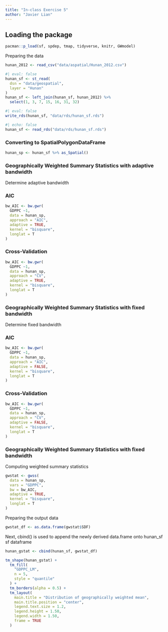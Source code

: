 ```yaml
---
title: "In-class Exercise 5"
author: "Javier Lian"
---
```


## Loading the package

```r
pacman::p_load(sf, spdep, tmap, tidyverse, knitr, GWmodel)
```

Preparing the data

```r
hunan_2012 <- read_csv("data/aspatial/Hunan_2012.csv")
```

```r
#| eval: false
hunan_sf <- st_read(
  dsn = "data/geospatial",
  layer = "Hunan"
)
hunan_sf <- left_join(hunan_sf, hunan_2012) %>% 
  select(1, 3, 7, 15, 16, 31, 32)
```

```r
#| eval: false
write_rds(hunan_sf, "data/rds/hunan_sf.rds")
```

```r
#| echo: false
hunan_sf <- read_rds("data/rds/hunan_sf.rds")
```

### Converting to SpatialPolygonDataFrame

```r
hunan_sp <- hunan_sf %>% as_Spatial()
```

### Geographically Weighted Summary Statistics with adaptive bandwidth

Determine adaptive bandwidth

::: panel-tabset
### AIC

```r
bw_AIC <- bw.gwr(
  GDPPC ~1,
  data = hunan_sp,
  approach = "AIC",
  adaptive = TRUE,
  kernel = "bisquare",
  longlat = T
)
```

### Cross-Validation

```r
bw_AIC <- bw.gwr(
  GDPPC ~1,
  data = hunan_sp,
  approach = "CV",
  adaptive = TRUE,
  kernel = "bisquare",
  longlat = T
)
```
:::

### Geographically Weighted Summary Statistics with fixed bandwidth

Determine fixed bandwidth 

::: panel-tabset

### AIC

```r
bw_AIC <- bw.gwr(
  GDPPC ~1,
  data = hunan_sp,
  approach = "AIC",
  adaptive = FALSE,
  kernel = "bisquare",
  longlat = T
)
```

### Cross-Validation

```r
bw_AIC <- bw.gwr(
  GDPPC ~1,
  data = hunan_sp,
  approach = "CV",
  adaptive = FALSE,
  kernel = "bisquare",
  longlat = T
)
```
:::

### Geographically Weighted Summary Statistics with fixed bandwidth

Computing weighted summary statistics
```r
gwstat <- gwss(
  data = hunan_sp,
  vars = "GDPPC",
  bw = bw_AIC,
  adaptive = TRUE,
  kernel = "bisquare",
  longlat = T
)
```

Preparing the output data
```r
gwstat_df <- as.data.frame(gwstat$SDF)
```

Next, cbind() is used to append the newly derived data.frame onto hunan_sf sf dataframe
```r
hunan_gstat <- cbind(hunan_sf, gwstat_df)
```

```r
tm_shape(hunan_gstat) +
  tm_fill(
    "GDPPC_LM",
    n = 5,
    style = "quantile"
  ) +
  tm_borders(alpha = 0.5) +
  tm_layout(
    main.title = "Distribution of geographically weighted mean",
    main.title.position = "center",
    legend.text.size = 1.2,
    legend.height = 1.50,
    legend.width = 1.50,
    frame = TRUE
  )
```